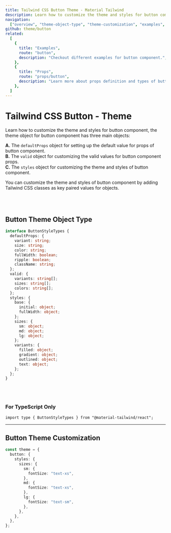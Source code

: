 ```yaml
---
title: Tailwind CSS Button Theme - Material Tailwind
description: Learn how to customize the theme and styles for button component.
navigation:
  ["overview", "theme-object-type", "theme-customization", "examples", "props"]
github: theme/button
related:
  [
    {
      title: "Examples",
      route: "button",
      description: "Checkout different examples for button component.",
    },
    {
      title: "Props",
      route: "props/button",
      description: "Learn more about props definition and types of button component.",
    },
  ]
---
```


# Tailwind CSS Button - Theme

<span id="overview" className="scroll-mt-48" />

Learn how to customize the theme and styles for button component, the theme object for button component has three main objects:

**A.** The <Code>defaultProps</Code> object for setting up the default value for props of button component.<br />
**B.** The <Code>valid</Code> object for customizing the valid values for button component props.<br />
**C.** The <Code>styles</Code> object for customizing the theme and styles of button component.<br />

You can customize the theme and styles of button component by adding Tailwind CSS classes as key paired values for objects.

<br />
<br />

## Button Theme Object Type

<span id="theme-object-type" className="scroll-mt-48" />

```ts
interface ButtonStyleTypes {
  defaultProps: {
    variant: string;
    size: string;
    color: string;
    fullWidth: boolean;
    ripple: boolean;
    className: string;
  };
  valid: {
    variants: string[];
    sizes: string[];
    colors: string[];
  };
  styles: {
    base: {
      initial: object;
      fullWidth: object;
    };
    sizes: {
      sm: object;
      md: object;
      lg: object;
    };
    variants: {
      filled: object;
      gradient: object;
      outlined: object;
      text: object;
    };
  };
}
```

<br />
<br />

### For TypeScript Only

```tsx
import type { ButtonStyleTypes } from "@material-tailwind/react";
```

---

## Button Theme Customization

<span id="theme-customization" className="scroll-mt-48" />

```ts
const theme = {
  button: {
    styles: {
      sizes: {
        sm: {
          fontSize: "text-xs",
        },
        md: {
          fontSize: "text-xs",
        },
        lg: {
          fontSize: "text-sm",
        },
      },
    },
  },
};
```

<span id="examples" className="scroll-mt-48" />
<span id="props" className="scroll-mt-48" />

